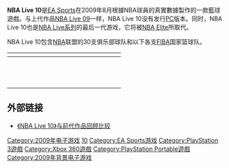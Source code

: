 {{NoteTA
|G1=Games
}}
{{Infobox VG
| title = NBA Live 10
| image = 
| caption = 
| developer = [[EA_Canada|Electronic Arts Canada]], [[HB_Studios|HB Studios]] (PSP version)
| platforms = [[PlayStation_3|PlayStation 3]], [[PlayStation_Portable|PlayStation Portable]], [[Xbox_360|Xbox 360]]
| publisher = [[Electronic_Arts|Electronic Arts]]
| released = 2009年10月6日
| genre = [[竞技体育|竞技体育]] ([[篮球|篮球]])
| modes = [[单机|单机]], [[多人连线|多人连线]]
}}

'''NBA Live 10'''是[[EA_Sports|EA Sports]]在2009年8月根據NBA球員的真實數據製作的一款籃球遊戲。与上代作品[[NBA_Live_09|NBA Live 09]]一样，NBA Live 10没有发行[[个人电脑|PC]]版本。同时，NBA Live 10也是[[NBA_Live系列|NBA Live系列]]的最后一代游戏，它将被[[NBA_Elite系列|NBA Elite]]所取代。

NBA Live 10包含[[NBA|NBA]]联盟的30支俱乐部球队和以下各支[[FIBA|FIBA]]国家篮球队。
{| class="wikitable" style="text-align:left"
! align="center" colspan="2" width=250 | 
|-
|{{bk|ANG}} ||{{bk|ITA}} 
|-
|{{bk|ARG}}||{{bk|JPN}} 
|-
|{{bk|AUS}} ||{{bk|LIT}} 
|-
|{{bk|BRA}} ||{{bk|MEX}} 
|-
|{{bk|CAN}} ||{{bk|NZL}} 
|-
|{{bk|CHN}} ||{{bk|PUR}} 
|-
|{{bk|CRO}} ||{{bk|RUS}} 
|-
|{{bk|GBR}} ||{{bk|SRB}} 
|-
|{{bk|FRA}} ||{{bk|SLO}} 
|-
|{{bk|GER}} ||{{bk|ESP}} 
|-
|{{bk|GRE}} ||{{bk|TUR}} 
|-
|{{bk|IRN}} ||{{bk|USA}} 
|}

==外部链接==
*[https://web.archive.org/web/20100312095327/http://pc.131.com/news/pcreview/09/0927/725887_1.html 《NBA Live 10》与前代作品回顾比较]

{{NBA Live系列}}

{{DEFAULTSORT:NBA Live 10}}
[[Category:2009年电子游戏|Category:2009年电子游戏]]
[[Category:NBA_Live系列|10]]
[[Category:EA_Sports游戏|Category:EA Sports游戏]]
[[Category:PlayStation_3遊戲|Category:PlayStation 3遊戲]]
[[Category:Xbox_360遊戲|Category:Xbox 360遊戲]]
[[Category:PlayStation_Portable遊戲|Category:PlayStation Portable遊戲]]
[[Category:2009年背景电子游戏|Category:2009年背景电子游戏]]